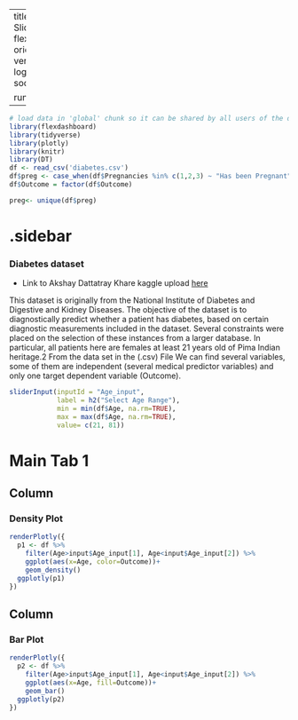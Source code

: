 
---
title: "Diabetes data - SliderInput"
output: 
  flexdashboard::flex_dashboard:
    orientation: columns
    vertical_layout: fill
    logo: logo.png
    source_code: embed
    social: menu

runtime: shiny
---

```r
# load data in 'global' chunk so it can be shared by all users of the dashboard
library(flexdashboard)
library(tidyverse)
library(plotly)
library(knitr)
library(DT)
df <- read_csv('diabetes.csv')
df$preg <- case_when(df$Pregnancies %in% c(1,2,3) ~ "Has been Pregnant",df$Pregnancies >= 4 ~"Above Average Pregnancies",df$Pregnancies == 0 ~"Never been pregnant")
df$Outcome = factor(df$Outcome)

preg<- unique(df$preg)
```

{.sidebar}
=======================================================================
### Diabetes dataset
- Link to Akshay Dattatray Khare kaggle upload [here](https://www.kaggle.com/datasets/akshaydattatraykhare/diabetes-dataset)


This dataset is originally from the National Institute of Diabetes and Digestive and Kidney
Diseases. The objective of the dataset is to diagnostically predict whether a patient has diabetes,
based on certain diagnostic measurements included in the dataset. Several constraints were placed
on the selection of these instances from a larger database. In particular, all patients here are females
at least 21 years old of Pima Indian heritage.2
From the data set in the (.csv) File We can find several variables, some of them are independent
(several medical predictor variables) and only one target dependent variable (Outcome).

```r
sliderInput(inputId = "Age_input",
            label = h2("Select Age Range"),
            min = min(df$Age, na.rm=TRUE),
            max = max(df$Age, na.rm=TRUE),
            value= c(21, 81))

```

Main Tab 1
=======================================================================

Column {data-width=500}
-----------------------------------------------------------------------

### Density Plot

```r
renderPlotly({
  p1 <- df %>% 
    filter(Age>input$Age_input[1], Age<input$Age_input[2]) %>% 
    ggplot(aes(x=Age, color=Outcome))+
    geom_density()
  ggplotly(p1)
})
```

Column {data-width=500}
-----------------------------------------------------------------------

### Bar Plot

```r
renderPlotly({
  p2 <- df %>% 
    filter(Age>input$Age_input[1], Age<input$Age_input[2]) %>% 
    ggplot(aes(x=Age, fill=Outcome))+
    geom_bar()
  ggplotly(p2)
})
```
